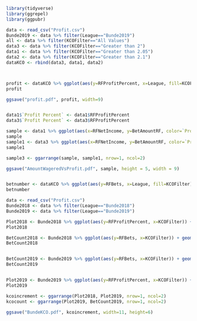 
```{r}
library(tidyverse)
library(ggrepel)
library(ggpubr)

```


```{r}

data <- read_csv("Profit.csv")
Bunde2019 <- data %>% filter(League=="Bunde2019")
all <- data %>% filter(KCOFilter=="All Values")
data3 <- data %>% filter(KCOFilter=="Greater than 2")
data1 <- data %>% filter(KCOFilter=="Greater than 2.05")
data2 <- data %>% filter(KCOFilter=="Greater than 2.1")
dataKCO <- rbind(data3, data1, data2)



profit <- dataKCO %>% ggplot(aes(y=RFProfitPercent, x=League, fill=KCOFilter)) + geom_bar(stat="identity", position=position_dodge(), color="black", width=0.75) + theme_bw() + theme(axis.text.x = element_text(angle=35, hjust = 1,vjust=1,size = 11, color="black")) + ylab("Profit Percentage") + ggtitle("Profit Percentage with Different Filters on the KCO Value") + scale_fill_manual(values=c("#008DFF", "#FFAB33", "#C533FF")) 
profit

ggsave("profit.pdf", profit, width=9)


data1$`Profit Percent` <- data1$RFProfitPercent
data3$`Profit Percent` <- data3$RFProfitPercent

sample <- data1 %>% ggplot(aes(x=RFNetIncome, y=BetAmountRF, color=`Profit Percent`)) + geom_point(size=6) + coord_flip() + scale_color_gradientn(colors = c("#00AFBB", "#E7B800", "#FC4E07")) + geom_label_repel(aes(label = League), point.padding = 0.75, segment.color = 'black', color="black", segment.size = 1) + theme_bw() + ggtitle("Profit vs Amount Wagered for Bets with a KCO Value > 2.05") + ylab("Amount Wagered") + xlab("Profit") + scale_fill_discrete(name = "Profit Percent") + theme(plot.title = element_text(hjust = 0.5))
sample
sample1 <- data3 %>% ggplot(aes(x=RFNetIncome, y=BetAmountRF, color=`Profit Percent`)) + geom_point(size=6) + coord_flip() + scale_color_gradientn(colors = c("#00AFBB", "#E7B800", "#FC4E07")) + geom_label_repel(aes(label = League), point.padding = 0.75, segment.color = 'black', color="black", segment.size = 1) + theme_bw() + ggtitle("Profit vs Amount Wagered for Bets with a KCO Value > 2") + ylab("Amount Wagered") + xlab("Profit") + scale_fill_discrete(name = "Profit Percent") + theme(plot.title = element_text(hjust = 0.5))
sample1

sample3 <- ggarrange(sample, sample1, nrow=1, ncol=2)

ggsave("AmountWageredVsProfit.pdf", sample, height = 5, width = 9)


betnumber <- dataKCO %>% ggplot(aes(y=RFBets, x=League, fill=KCOFilter)) + geom_bar(stat="identity", position=position_dodge(), color="black", width=0.75) + theme_bw() + theme(axis.text.x = element_text(angle=35, hjust = 1,vjust=1,size = 11, color="black")) + ylab("Profit Percentage") + ggtitle("Profit Percentage with Different Filters on the KCO Value") + scale_fill_manual(values=c("#008DFF", "#FFAB33", "#C533FF"))
betnumber


```



```{r}
data <- read_csv("Profit.csv")
Bunde2018 <- data %>% filter(League=="Bunde2018")
Bunde2019 <- data %>% filter(League=="Bunde2019")

Plot2018 <- Bunde2018 %>% ggplot(aes(y=RFProfitPercent, x=KCOFilter)) + geom_bar(stat="identity", position=position_dodge(3), color="black", width=0.75, fill="lightblue") + theme_bw() + theme(axis.text.x = element_text(angle=35, hjust = 1,vjust=1,size = 11, color="black")) + ylab("Profit Percentage") + labs(title = "Profit Percentage based on the KCO Value \n for the 2018 Bundesliga Season") + theme(plot.title = element_text(hjust = 0.5)) + geom_text(aes(label=paste(100*round(RFProfitPercent,2),"%",sep="")), vjust=-0.45) +  ylim(0, 1.44)
Plot2018

BetCount2018 <- Bunde2018 %>% ggplot(aes(y=RFBets, x=KCOFilter)) + geom_bar(stat="identity", position=position_dodge(), color="black", width=0.75, fill="lightblue") + theme_bw() + theme(axis.text.x = element_text(angle=35, hjust = 1,vjust=1,size = 11, color="black")) + ylab("Profit Percentage") + labs(title = "Number of Bets Suggested based on the KCO Value \n for the 2018 Bundesliga Season") + theme(plot.title = element_text(hjust = 0.5)) + geom_text(aes(label=RFBets), vjust=-0.45) + ylim(0, 220)
BetCount2018


BetCount2019 <- Bunde2019 %>% ggplot(aes(y=RFBets, x=KCOFilter)) + geom_bar(stat="identity", position=position_dodge(), color="black", width=0.75, fill="lightblue") + theme_bw() + theme(axis.text.x = element_text(angle=35, hjust = 1,vjust=1,size = 11, color="black")) + ylab("Profit Percentage") + labs(title = "Number of Bets Suggested based on the KCO Value \n for the 2019 LaLiga Season") + theme(plot.title = element_text(hjust = 0.5)) + geom_text(aes(label=RFBets), vjust=-0.45) + ylim(0,260)
BetCount2019


Plot2019 <- Bunde2019 %>% ggplot(aes(y=RFProfitPercent, x=KCOFilter)) + geom_bar(stat="identity", position=position_dodge(3), color="black", width=0.75, fill="cornflowerblue") + theme_bw() + theme(axis.text.x = element_text(angle=35, hjust = 1,vjust=1,size = 11, color="black")) + ylab("Profit Percentage") + labs(title = "Profit Percentage based on the KCO Value \n for the 2019 Bundesliga Season") + theme(plot.title = element_text(hjust = 0.5)) + geom_text(aes(label=paste(100*round(RFProfitPercent,2),"%",sep="")), vjust=-0.45) + ylim(0,3.05)
Plot2019

kcoincrement <- ggarrange(Plot2018, Plot2019, nrow=1, ncol=2)
kcocount <- ggarrange(Plot2019, BetCount2019, nrow=1, ncol=2)

ggsave("BundeKCO.pdf", kcoincrement, width=11, height=6)
```



































